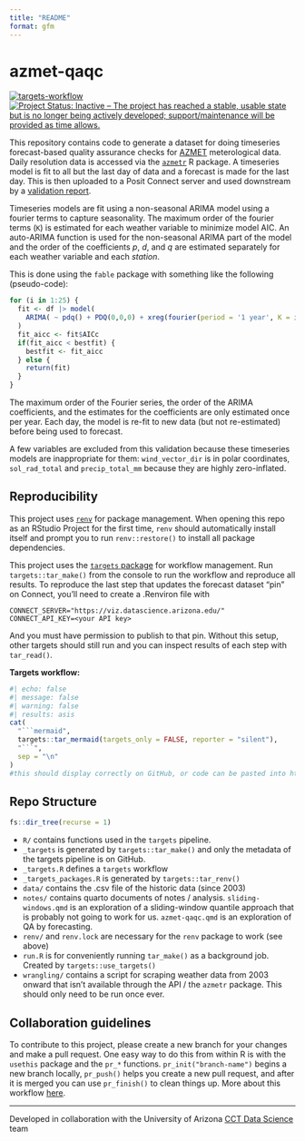 ```yaml
---
title: "README"
format: gfm
---
```

<!-- README.md is generated from README.qmd. Please edit that file -->

# azmet-qaqc

<!-- badges: start -->
[![targets-workflow](https://github.com/cct-datascience/azmet-qaqc/actions/workflows/targets.yaml/badge.svg)](https://github.com/cct-datascience/azmet-qaqc/actions/workflows/targets.yaml)
[![Project Status: Inactive – The project has reached a stable, usable state but is no longer being actively developed; support/maintenance will be provided as time allows.](https://www.repostatus.org/badges/latest/inactive.svg)](https://www.repostatus.org/#inactive)

<!-- badges: end -->

This repository contains code to generate a dataset for doing timeseries forecast-based quality assurance checks for  [AZMET](https://ag.arizona.edu/azmet/) meterological data.  Daily resolution data is accessed via the [`azmetr`](https://github.com/uace-azmet/azmetr) R package. A timeseries model is fit to all but the last day of data and a forecast is made for the last day. This is then uploaded to a Posit Connect server and used downstream by a [validation report](https://github.com/uace-azmet/azmet-qa-dashboard).

Timeseries models are fit using a non-seasonal ARIMA model using a fourier terms to capture seasonality.
The maximum order of the fourier terms (`K`) is estimated for each weather variable to minimize model AIC.
An auto-ARIMA function is used for the non-seasonal ARIMA part of the model and the order of the coefficients $p$, $d$, and $q$ are estimated separately for each weather variable and each *station*.

This is done using the `fable` package with something like the following (pseudo-code):

``` r
for (i in 1:25) {
  fit <- df |> model(
    ARIMA( ~ pdq() + PDQ(0,0,0) + xreg(fourier(period = '1 year', K = i)))
  )
  fit_aicc <- fit$AICc
  if(fit_aicc < bestfit) {
    bestfit <- fit_aicc
  } else {
    return(fit)
  }
}
```

The maximum order of the Fourier series, the order of the ARIMA coefficients, and the estimates for the coefficients are only estimated once per year.
Each day, the model is re-fit to new data (but not re-estimated) before being used to forecast.

A few variables are excluded from this validation because these timeseries models are inappropriate for them: `wind_vector_dir` is in polar coordinates, `sol_rad_total` and `precip_total_mm` because they are highly zero-inflated.

## Reproducibility

This project uses [`renv`](https://rstudio.github.io/renv/articles/renv.html) for package management. When opening this repo as an RStudio Project for the first time, `renv` should automatically install itself and prompt you to run `renv::restore()` to install all package dependencies.

This project uses the [`targets` package](https://docs.ropensci.org/targets/) for workflow management. Run `targets::tar_make()` from the console to run the workflow and reproduce all results.  To reproduce the last step that updates the forecast dataset "pin" on Connect, you'll need to create a .Renviron file with 

```
CONNECT_SERVER="https://viz.datascience.arizona.edu/"
CONNECT_API_KEY=<your API key>
```

And you must have permission to publish to that pin.  Without this setup, other targets should still run and you can inspect results of each step with `tar_read()`.

**Targets workflow:**

```r
#| echo: false
#| message: false
#| warning: false
#| results: asis
cat(
  "```mermaid",
  targets::tar_mermaid(targets_only = FALSE, reporter = "silent"),
  "```",
  sep = "\n"
)
#this should display correctly on GitHub, or code can be pasted into https://mermaid.live
```


## Repo Structure

```r
fs::dir_tree(recurse = 1)
```
- `R/` contains functions used in the `targets` pipeline.
- `_targets` is generated by `targets::tar_make()` and only the metadata of the targets pipeline is on GitHub.
- `_targets.R` defines a `targets` workflow
- `_targets_packages.R` is generated by `targets::tar_renv()`
- `data/` contains the .csv file of the historic data (since 2003)
- `notes/` contains quarto documents of notes / analysis.  `sliding-windows.qmd` is an exploration of a sliding-window quantile approach that is probably not going to work for us.  `azmet-qaqc.qmd` is an exploration of QA by forecasting.
- `renv/` and `renv.lock` are necessary for the `renv` package to work (see above)
- `run.R` is for conveniently running `tar_make()` as a background job.  Created by `targets::use_targets()`
- `wrangling/` contains a script for scraping weather data from 2003 onward that isn't available through the API / the `azmetr` package. This should only need to be run once ever.


## Collaboration guidelines

To contribute to this project, please create a new branch for your changes and make a pull request. One easy way to do this from within R is with the `usethis` package and the `pr_*` functions. `pr_init("branch-name")` begins a new branch locally, `pr_push()` helps you create a new pull request, and after it is merged you can use `pr_finish()` to clean things up. More about this workflow [here](https://usethis.r-lib.org/articles/pr-functions.html).

------------------------------------------------------------------------
Developed in collaboration with the University of Arizona [CCT Data Science](https://datascience.cct.arizona.edu/) team